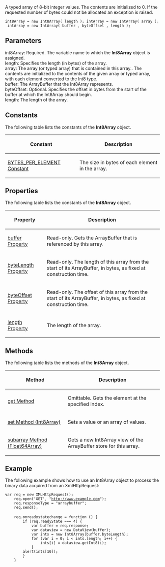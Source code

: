 A typed array of 8-bit integer values. The contents are initialized to 0. If the requested number of bytes could not be allocated an exception is raised.

 int8Array = new Int8Array( length ); intArray = new IntArray( array ); intArray = new IntArray( buffer , byteOffset , length );

==Parameters==
; int8Array: Required. The variable name to which the '''Int8Array''' object is assigned.
; length: Specifies the length (in bytes) of the array.
; array: The array (or typed array) that is contained in this array.. The contents are initialized to the contents of the given array or typed array, with each element converted to the Int8 type.
; buffer: The ArrayBuffer that the Int8Array represents.
; byteOffset: Optional. Specifies the offset in bytes from the start of the buffer at which the Int8Array should begin.
; length: The length of the array.

==Constants==
The following table lists the constants of the '''Int8Array''' object.

{| class='wikitable'
|-
! Constant
! Description
|-
| [[javascript/Int8Array/BYTES PER ELEMENT Constant|BYTES_PER_ELEMENT Constant]]
| The size in bytes of each element in the array.
|}

==Properties==
The following table lists the constants of the '''Int8Array''' object.

{| class='wikitable'
|-
! Property
! Description
|-
| [[javascript/Int8Array/buffer|buffer Property]]
| Read-only. Gets the ArrayBuffer that is referenced by this array.
|-
| [[javascript/Int8Array/byteLength|byteLength Property]]
| Read-only. The length of this array from the start of its ArrayBuffer, in bytes, as fixed at construction time.
|-
| [[javascript/Int8Array/byteOffset|byteOffset Property]]
| Read-only. The offset of this array from the start of its ArrayBuffer, in bytes, as fixed at construction time.
|-
| [[javascript/Int8Array/length|length Property]]
| The length of the array.
|}

==Methods==
The following table lists the methods of the '''Int8Array''' object.

{| class='wikitable'
|-
! Method
! Description
|-
| [[javascript/Int8Array/get|get Method]]
| Omittable. Gets the element at the specified index.
|-
| [[javascript/Int8Array/set|set Method (Int8Array)]]
| Sets a value or an array of values.
|-
| [[javascript/Float64Array/subarray|subarray Method (Float64Array)]]
| Gets a new Int8Array view of the ArrayBuffer store for this array.
|}

==Example==
The following example shows how to use an Int8Array object to process the binary data acquired from an XmlHttpRequest:

 var req = new XMLHttpRequest();
     req.open('GET', "http://www.example.com");
     req.responseType = "arraybuffer";
     req.send();
 
     req.onreadystatechange = function () {
         if (req.readyState === 4) {
             var buffer = req.response;
             var dataview = new DataView(buffer);
             var ints = new Int8Array(buffer.byteLength);
             for (var i = 0; i &lt; ints.length; i++) {
                 ints[i] = dataview.getInt8(i);
             }
         alert(ints[10]);
         }
     }

